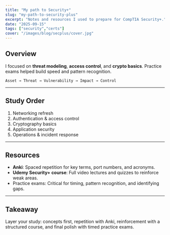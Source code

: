 ```yaml
---
title: "My path to Security+"
slug: "my-path-to-security-plus"
excerpt: "Notes and resources I used to prepare for CompTIA Security+."
date: "2025-09-15"
tags: ["security","certs"]
cover: "/images/blog/secplus/cover.jpg"
---
```


## Overview

I focused on **threat modeling**, **access control**, and **crypto basics**. Practice exams helped build speed and pattern recognition.

```text
Asset → Threat → Vulnerability → Impact → Control
```

---

## Study Order

1. Networking refresh  
2. Authentication & access control  
3. Cryptography basics  
4. Application security  
5. Operations & incident response  

---

## Resources

- **Anki**: Spaced repetition for key terms, port numbers, and acronyms.  
- **Udemy Security+ course**: Full video lectures and quizzes to reinforce weak areas.  
- Practice exams: Critical for timing, pattern recognition, and identifying gaps.  

---

## Takeaway

Layer your study: concepts first, repetition with Anki, reinforcement with a structured course, and final polish with timed practice exams.
